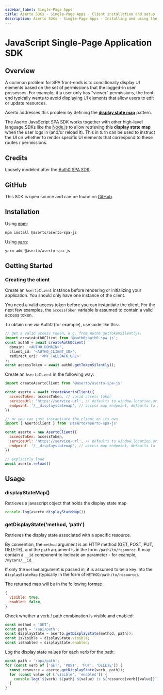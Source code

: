 ```yaml
---
sidebar_label: Single-Page Apps
title: Aserto SDKs - Single-Page Apps - Client installation and setup
description: Aserto SDKs - Single-Page Apps - Installing and using the Single-Page Apps client
---
```


# JavaScript Single-Page Application SDK

## Overview

A common problem for SPA front-ends is to conditionally display UI elements based on the set of permissions
that the logged-in user possesses. For example, if a user only has "viewer" permissions,
the front-end typically wants to avoid displaying UI elements that allow users to edit or update resources.

Aserto addresses this problem by defining the [**display state map**](/docs/authorizer-guide/display-state-map) pattern.

The Aserto JavaScript SPA SDK works together with other high-level language SDKs like the
[Node.js](/docs/software-development-kits/javascript/express#displaystatemap-middleware) to allow retrieving this
**display state map** when the user logs in (and/or reload it). This in turn can be used to instruct
the UI on whether to render specific UI elements that correspond to these routes / permissions.

## Credits

Loosely modeled after the [Auth0 SPA SDK](https://github.com/auth0/auth0-spa-js).

## GitHub

This SDK is open source and can be found on [GitHub](https://github.com/aserto-dev/aserto-spa-js).

## Installation

Using [npm](https://npmjs.org):

```sh
npm install @aserto/aserto-spa-js
```

Using [yarn](https://yarnpkg.com):

```sh
yarn add @aserto/aserto-spa-js
```

## Getting Started

### Creating the client

Create an `AsertoClient` instance before rendering or initializing your application. You should only have one instance of the client.

You need a valid access token before you can instantiate the client. For
the next few examples, the `accessToken` variable is assumed to contain a
valid access token.

To obtain one via Auth0 (for example), use code like this:

```js
// get a valid access token, e.g. from Auth0 getTokenSilently()
import createAuth0Client from '@auth0/auth0-spa-js';
const auth0 = await createAuth0Cient(
  domain: '<AUTH0_DOMAIN>',
  client_id: '<AUTH0_CLIENT_ID>',
  redirect_uri: '<MY_CALLBACK_URL>'
);
const accessToken = await auth0.getTokenSilently();
```

Create an `AsertoClient` in the following way:

```js
import createAsertoClient from '@aserto/aserto-spa-js'

const aserto = await createAsertoClient({
  accessToken: accessToken, // valid access token
  serviceUrl: 'https://service-url', // defaults to window.location.origin
  endpoint: '/__displaystatemap', // access map endpoint, defaults to /__displaystatemap
})

// or you can just instantiate the client on its own
import { AsertoClient } from '@aserto/aserto-spa-js'

const aserto = new AsertoClient({
  accessToken: accessToken,
  serviceUrl: 'https://service-url', // defaults to window.location.origin
  endpoint: '/__displaystatemap', // access map endpoint, defaults to  /__displaystatemap
})

// explicitly load
await aserto.reload()
```

## Usage

### displayStateMap()

Retrieves a javascript object that holds the display state map

```js
console.log(aserto.displayStateMap())
```

### getDisplayState('method, 'path')

Retrieves the display state associated with a specific resource.

By convention, the `method` argument is an HTTP method (GET, POST, PUT, DELETE), and the `path` argument is in the form `/path/to/resource`. It may contain a `__id` component to indicate an parameter - for example, `/mycars/__id`.

If only the `method` argument is passed in, it is assumed to be a key into the `displayStateMap` (typically in the form of `METHOD/path/to/resource`).

The returned map will be in the following format:

```js
{
  visible: true,
  enabled: false,
}
```

Check whether a verb / path combination is visible and enabled:

```js
const method = 'GET';
const path = '/api/path';
const displayState = aserto.getDisplayState(method, path));
const isVisible = displayState.visible;
const isEnabled = displayState.enabled;
```

Log the display state values for each verb for the path:

```js
const path = '/api/path';
for (const verb of ['GET', 'POST', 'PUT', 'DELETE']) {
  const resource = aserto.getDisplayState(verb, path));
  for (const value of ['visible', 'enabled']) {
    console.log(`${verb} ${path} ${value} is ${resource[verb][value]}`);
  }
}
```
